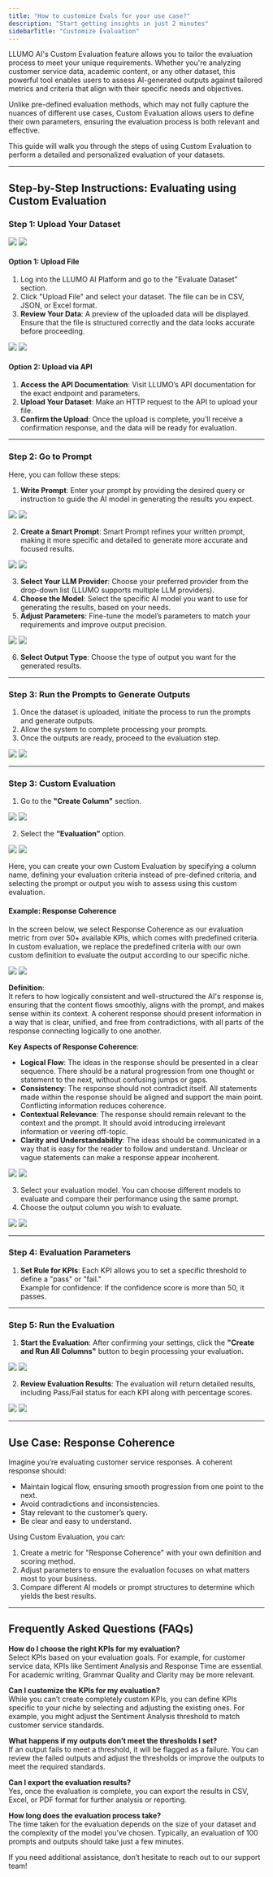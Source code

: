 ```yaml
---
title: "How to customize Evals for your use case?"
description: "Start getting insights in just 2 minutes"
sidebarTitle: "Customize Evaluation"
---
```

LLUMO AI's Custom Evaluation feature allows you to tailor the evaluation process to meet your unique requirements. Whether you're analyzing customer service data, academic content, or any other dataset, this powerful tool enables users to assess AI-generated outputs against tailored metrics and criteria that align with their specific needs and objectives. 

Unlike pre-defined evaluation methods, which may not fully capture the nuances of different use cases, Custom Evaluation allows users to define their own parameters, ensuring the evaluation process is both relevant and effective.

This guide will walk you through the steps of using Custom Evaluation to perform a detailed and personalized evaluation of your datasets.

---


## Step-by-Step Instructions: Evaluating using Custom Evaluation 

### Step 1: Upload Your Dataset

<img
  className="block dark:hidden"
  src="https://storage.googleapis.com/llumo-blog-images-1/03-01-25/Customize-Evaluation-1.webp"
/>
<img
  className="hidden dark:block"
  src="https://storage.googleapis.com/llumo-blog-images-1/03-01-25/Customize-Evaluation-1.webp"
/>

#### Option 1: Upload File
1. Log into the LLUMO AI Platform and go to the "Evaluate Dataset" section.
2. Click "Upload File" and select your dataset. The file can be in CSV, JSON, or Excel format.
3. **Review Your Data**: A preview of the uploaded data will be displayed. Ensure that the file is structured correctly and the data looks accurate before proceeding.

<img
  className="block dark:hidden"
  src="https://storage.googleapis.com/llumo-blog-images-1/03-01-25/Customize-Evaluation-2.webp"
/>
<img
  className="hidden dark:block"
  src="https://storage.googleapis.com/llumo-blog-images-1/03-01-25/Customize-Evaluation-2.webp"
/>


#### Option 2: Upload via API
1. **Access the API Documentation**: Visit LLUMO’s API documentation for the exact endpoint and parameters.
2. **Upload Your Dataset**: Make an HTTP request to the API to upload your file.
3. **Confirm the Upload**: Once the upload is complete, you’ll receive a confirmation response, and the data will be ready for evaluation.

---

### Step 2: Go to Prompt
Here, you can follow these steps:
1. **Write Prompt**: Enter your prompt by providing the desired query or instruction to guide the AI model in generating the results you expect.

<img
  className="block dark:hidden"
  src="https://storage.googleapis.com/llumo-blog-images-1/03-01-25/Customize-Evaluation-3.webp"
/>
<img
  className="hidden dark:block"
  src="https://storage.googleapis.com/llumo-blog-images-1/03-01-25/Customize-Evaluation-3.webp"
/>

2. **Create a Smart Prompt**: Smart Prompt refines your written prompt, making it more specific and detailed to generate more accurate and focused results.

<img
  className="block dark:hidden"
  src="https://storage.googleapis.com/llumo-blog-images-1/03-01-25/Customize-Evaluation-4.webp"
/>
<img
  className="hidden dark:block"
  src="https://storage.googleapis.com/llumo-blog-images-1/03-01-25/Customize-Evaluation-4.webp"
/>

3. **Select Your LLM Provider**: Choose your preferred provider from the drop-down list (LLUMO supports multiple LLM providers).
4. **Choose the Model**: Select the specific AI model you want to use for generating the results, based on your needs.
5. **Adjust Parameters**: Fine-tune the model’s parameters to match your requirements and improve output precision.

<img
  className="block dark:hidden"
  src="https://storage.googleapis.com/llumo-blog-images-1/03-01-25/Customize-Evaluation-5.webp"
/>
<img
  className="hidden dark:block"
  src="https://storage.googleapis.com/llumo-blog-images-1/03-01-25/Customize-Evaluation-5.webp"
/>

6. **Select Output Type**: Choose the type of output you want for the generated results.

---

### Step 3: Run the Prompts to Generate Outputs
1. Once the dataset is uploaded, initiate the process to run the prompts and generate outputs.
2. Allow the system to complete processing your prompts.
3. Once the outputs are ready, proceed to the evaluation step.

<img
  className="block dark:hidden"
  src="https://storage.googleapis.com/llumo-blog-images-1/03-01-25/Customize-Evaluation-6.webp"
/>
<img
  className="hidden dark:block"
  src="https://storage.googleapis.com/llumo-blog-images-1/03-01-25/Customize-Evaluation-6.webp"
/>

---

### Step 3: Custom Evaluation
1. Go to the **"Create Column"** section.

<img
  className="block dark:hidden"
  src="https://storage.googleapis.com/llumo-blog-images-1/03-01-25/Customize-Evaluation-7.webp"
/>
<img
  className="hidden dark:block"
  src="https://storage.googleapis.com/llumo-blog-images-1/03-01-25/Customize-Evaluation-7.webp"
/>

2. Select the **“Evaluation”** option.

<img
  className="block dark:hidden"
  src="https://storage.googleapis.com/llumo-blog-images-1/03-01-25/Customize-Evaluation-8.webp"
/>
<img
  className="hidden dark:block"
  src="https://storage.googleapis.com/llumo-blog-images-1/03-01-25/Customize-Evaluation-8.webp"
/>

Here, you can create your own Custom Evaluation by specifying a column name, defining your evaluation criteria instead of pre-defined criteria, and selecting the prompt or output you wish to assess using this custom evaluation.

#### Example: Response Coherence
In the screen below, we select Response Coherence as our evaluation metric from over 50+ available KPIs, which comes with predefined criteria. In custom evaluation, we replace the predefined criteria with our own custom definition to evaluate the output according to our specific niche.

<img
  className="block dark:hidden"
  src="https://storage.googleapis.com/llumo-blog-images-1/03-01-25/Customize-Evaluation-9.webp"
/>
<img
  className="hidden dark:block"
  src="https://storage.googleapis.com/llumo-blog-images-1/03-01-25/Customize-Evaluation-9.webp"
/>

**Definition**:  
It refers to how logically consistent and well-structured the AI's response is, ensuring that the content flows smoothly, aligns with the prompt, and makes sense within its context. A coherent response should present information in a way that is clear, unified, and free from contradictions, with all parts of the response connecting logically to one another.

**Key Aspects of Response Coherence**:
- **Logical Flow**: The ideas in the response should be presented in a clear sequence. There should be a natural progression from one thought or statement to the next, without confusing jumps or gaps.
- **Consistency**: The response should not contradict itself. All statements made within the response should be aligned and support the main point. Conflicting information reduces coherence.
- **Contextual Relevance**: The response should remain relevant to the context and the prompt. It should avoid introducing irrelevant information or veering off-topic.
- **Clarity and Understandability**: The ideas should be communicated in a way that is easy for the reader to follow and understand. Unclear or vague statements can make a response appear incoherent.

<img
  className="block dark:hidden"
  src="https://storage.googleapis.com/llumo-blog-images-1/03-01-25/Customize-Evaluation-10.webp"
/>
<img
  className="hidden dark:block"
  src="https://storage.googleapis.com/llumo-blog-images-1/03-01-25/Customize-Evaluation-10.webp"
/>

3. Select your evaluation model. You can choose different models to evaluate and compare their performance using the same prompt.
4. Choose the output column you wish to evaluate.

<img
  className="block dark:hidden"
  src="https://storage.googleapis.com/llumo-blog-images-1/03-01-25/Customize-Evaluation-11.webp"
/>
<img
  className="hidden dark:block"
  src="https://storage.googleapis.com/llumo-blog-images-1/03-01-25/Customize-Evaluation-11.webp"
/>

---

### Step 4: Evaluation Parameters
1. **Set Rule for KPIs**: Each KPI allows you to set a specific threshold to define a "pass" or "fail."  
   Example for confidence: If the confidence score is more than 50, it passes.

---

### Step 5: Run the Evaluation
1. **Start the Evaluation**: After confirming your settings, click the **"Create and Run All Columns"** button to begin processing your evaluation.

<img
  className="block dark:hidden"
  src="https://storage.googleapis.com/llumo-blog-images-1/03-01-25/Customize-Evaluation-12.webp"
/>
<img
  className="hidden dark:block"
  src="https://storage.googleapis.com/llumo-blog-images-1/03-01-25/Customize-Evaluation-12.webp"
/>

2. **Review Evaluation Results**: The evaluation will return detailed results, including Pass/Fail status for each KPI along with percentage scores.

<img
  className="block dark:hidden"
  src="https://storage.googleapis.com/llumo-blog-images-1/03-01-25/Customize-Evaluation-13.webp"
/>
<img
  className="hidden dark:block"
  src="https://storage.googleapis.com/llumo-blog-images-1/03-01-25/Customize-Evaluation-13.webp"
/>

---

## Use Case: Response Coherence

Imagine you’re evaluating customer service responses. A coherent response should:
- Maintain logical flow, ensuring smooth progression from one point to the next.
- Avoid contradictions and inconsistencies.
- Stay relevant to the customer’s query.
- Be clear and easy to understand.

Using Custom Evaluation, you can:
1. Create a metric for "Response Coherence" with your own definition and scoring method.
2. Adjust parameters to ensure the evaluation focuses on what matters most to your business.
3. Compare different AI models or prompt structures to determine which yields the best results.

---

## Frequently Asked Questions (FAQs)

**How do I choose the right KPIs for my evaluation?**  
Select KPIs based on your evaluation goals. For example, for customer service data, KPIs like Sentiment Analysis and Response Time are essential. For academic writing, Grammar Quality and Clarity may be more relevant.

**Can I customize the KPIs for my evaluation?**  
While you can’t create completely custom KPIs, you can define KPIs specific to your niche by selecting and adjusting the existing ones. For example, you might adjust the Sentiment Analysis threshold to match customer service standards.

**What happens if my outputs don’t meet the thresholds I set?**  
If an output fails to meet a threshold, it will be flagged as a failure. You can review the failed outputs and adjust the thresholds or improve the outputs to meet the required standards.

**Can I export the evaluation results?**  
Yes, once the evaluation is complete, you can export the results in CSV, Excel, or PDF format for further analysis or reporting.

**How long does the evaluation process take?**  
The time taken for the evaluation depends on the size of your dataset and the complexity of the model you’ve chosen. Typically, an evaluation of 100 prompts and outputs should take just a few minutes.

If you need additional assistance, don’t hesitate to reach out to our support team!

